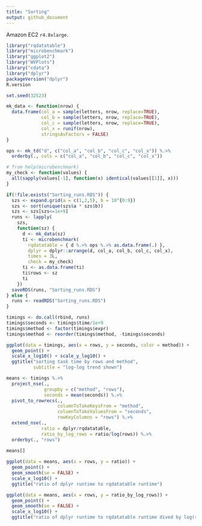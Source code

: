 ```yaml
---
title: "Sorting"
output: github_document
---
```

 
Amazon EC2 `r4.8xlarge`.

```r
library("rqdatatable")
library("microbenchmark")
library("ggplot2")
library("WVPlots")
library("cdata")
library("dplyr")
packageVersion("dplyr")
R.version

set.seed(32523)

mk_data <- function(nrow) {
  data.frame(col_a = sample(letters, nrow, replace=TRUE),
             col_b = sample(letters, nrow, replace=TRUE),
             col_c = sample(letters, nrow, replace=TRUE),
             col_x = runif(nrow),
             stringsAsFactors = FALSE)
}
```


```r
ops <- mk_td("d", c("col_a", "col_b", "col_c", "col_x")) %.>%
  orderby(., cols = c("col_a", "col_b", "col_c", "col_x"))

# from help(microbenchmark)
my_check <- function(values) {
  all(sapply(values[-1], function(x) identical(values[[1]], x)))
}

if(!file.exists("Sorting_runs.RDS")) {
  szs <- expand.grid(a = c(1,2,5), b = 10^{0:9})
  szs <- sort(unique(szs$a * szs$b))
  szs <- szs[szs<=1e+9]
  runs <- lapply(
    szs,
    function(sz) {
      d <- mk_data(sz)
      ti <- microbenchmark(
        rqdatatable = { d %.>% ops %.>% as.data.frame(.) },
        dplyr = dplyr::arrange(d, col_a, col_b, col_c, col_x),
        times = 3L,
        check = my_check)
      ti <- as.data.frame(ti)
      ti$rows <- sz
      ti
    })
  saveRDS(runs, "Sorting_runs.RDS")
} else {
  runs <- readRDS("Sorting_runs.RDS")
}
```

```r
timings <- do.call(rbind, runs)
timings$seconds <- timings$time/1e+9
timings$method <- factor(timings$expr)
timings$method <- reorder(timings$method, -timings$seconds)

ggplot(data = timings, aes(x = rows, y = seconds, color = method)) +
  geom_point() + 
  scale_x_log10() + scale_y_log10() +
  ggtitle("sorting task time by rows and method",
          subtitle = "log-log trend shown")

means <- timings %.>%
  project_nse(., 
              groupby = c("method", "rows"), 
              seconds = mean(seconds)) %.>%
  pivot_to_rowrecs(., 
                   columnToTakeKeysFrom = "method",
                   columnToTakeValuesFrom = "seconds",
                   rowKeyColumns = "rows") %.>%
  extend_nse(., 
             ratio = dplyr/rqdatatable,
             ratio_by_log_rows = ratio/log(rows)) %.>%
  orderby(., "rows")

means[]
  
ggplot(data = means, aes(x = rows, y = ratio)) +
  geom_point() + 
  geom_smooth(se = FALSE) +
  scale_x_log10() + 
  ggtitle("ratio of dplyr runtime to rqdatatable runtime")

ggplot(data = means, aes(x = rows, y = ratio_by_log_rows)) +
  geom_point() + 
  geom_smooth(se = FALSE) +
  scale_x_log10() + 
  ggtitle("ratio of dplyr runtime to rqdatatable runtime dived by log(rows)")
```


